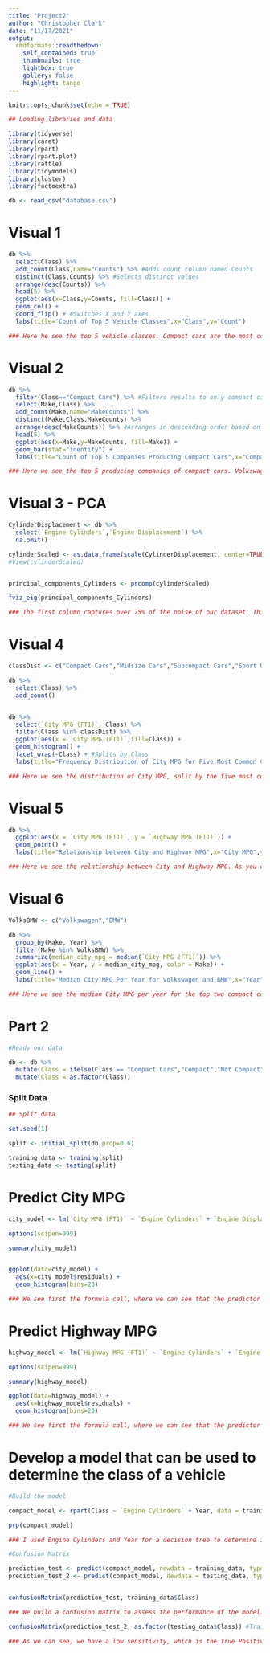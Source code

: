 ---
title: "Project2"
author: "Christopher Clark"
date: "11/17/2021"
output: 
  rmdformats::readthedown:
    self_contained: true
    thumbnails: true
    lightbox: true
    gallery: false
    highlight: tango
---

```{r echo=T, results = 'hide', error=FALSE, warning=FALSE, message=FALSE}
knitr::opts_chunk$set(echo = TRUE)

## Loading libraries and data

library(tidyverse)
library(caret)
library(rpart)
library(rpart.plot)
library(rattle)
library(tidymodels)
library(cluster)
library(factoextra)

db <- read_csv("database.csv")
```

# Visual 1
```{r}

db %>%
  select(Class) %>%
  add_count(Class,name="Counts") %>% #Adds count column named Counts
  distinct(Class,Counts) %>% #Selects distinct values
  arrange(desc(Counts)) %>%
  head(5) %>%
  ggplot(aes(x=Class,y=Counts, fill=Class)) +
  geom_col() +
  coord_flip() + #Switches X and Y axes
  labs(title="Count of Top 5 Vehicle Classes",x="Class",y="Count")

### Here he see the top 5 vehicle classes. Compact cars are the most common vehicle class.

```


# Visual 2
```{r}

db %>%
  filter(Class=="Compact Cars") %>% #Filters results to only compact cars
  select(Make,Class) %>%
  add_count(Make,name="MakeCounts") %>%
  distinct(Make,Class,MakeCounts) %>%
  arrange(desc(MakeCounts)) %>% #Arranges in descending order based on counts
  head(5) %>%
  ggplot(aes(x=Make,y=MakeCounts, fill=Make)) +
  geom_bar(stat="identity") +
  labs(title="Count of Top 5 Companies Producing Compact Cars",x="Company",y="Count of Compact Cars",fill="Company")

### Here we see the top 5 producing companies of compact cars. Volkswagen has the highest number of compact cars released.

```

# Visual 3 - PCA
```{r}

CylinderDisplacement <- db %>%
  select(`Engine Cylinders`,`Engine Displacement`) %>%
  na.omit()

cylinderScaled <- as.data.frame(scale(CylinderDisplacement, center=TRUE, scale=TRUE)) #Creates center/Standardizes data
#View(cylinderScaled)


principal_components_Cylinders <- prcomp(cylinderScaled)

fviz_eig(principal_components_Cylinders)

### The first column captures over 75% of the noise of our dataset. This means that we can simplify regression to predict using just Engine Cylinders. This is useful when working with extremely large datasets.

```

# Visual 4
```{r}

classDist <- c("Compact Cars","Midsize Cars","Subcompact Cars","Sport Utility Vehicle - 4WD","Standard Pickup Trucks")

db %>%
  select(Class) %>%
  add_count()


db %>%
  select(`City MPG (FT1)`, Class) %>%
  filter(Class %in% classDist) %>%
  ggplot(aes(x = `City MPG (FT1)`,fill=Class)) +
  geom_histogram() +
  facet_wrap(~Class) + #Splits by Class
  labs(title="Frequency Distribution of City MPG for Five Most Common Class Type",x="City MPG",y="Frequency Distribution")

### Here we see the distribution of City MPG, split by the five most common Class types. We can see that compact cars have the highest City MPG distribution than other classes.

```

# Visual 5
```{r}

db %>%
  ggplot(aes(x = `City MPG (FT1)`, y = `Highway MPG (FT1)`)) +
  geom_point() +
  labs(title="Relationship between City and Highway MPG",x="City MPG",y="Highway MPG")

### Here we see the relationship between City and Highway MPG. As you can see, there is a clear relation between the two.

```

# Visual 6
```{r}

VolksBMW <- c("Volkswagen","BMW")

db %>%
  group_by(Make, Year) %>%
  filter(Make %in% VolksBMW) %>%
  summarize(median_city_mpg = median(`City MPG (FT1)`)) %>%
  ggplot(aes(x = Year, y = median_city_mpg, color = Make)) +
  geom_line() +
  labs(title="Median City MPG Per Year for Volkswagen and BMW",x="Year",y="Median City MPG")

### Here we see the median City MPG per year for the top two compact car manufacturers, BMW and Volkswagen. We can see that there is some relation between the two companies' medians for City MPG.
```

# Part 2
```{r}

#Ready our data

db <- db %>%
  mutate(Class = ifelse(Class == "Compact Cars","Compact","Not Compact")) %>%
  mutate(Class = as.factor(Class))


```

### Split Data
```{r}

## Split data

set.seed(1)

split <- initial_split(db,prop=0.6)

training_data <- training(split)
testing_data <- testing(split)


```

# Predict City MPG
```{r}

city_model <- lm(`City MPG (FT1)` ~ `Engine Cylinders` + `Engine Displacement` + `Combined MPG (FT1)`, data=training_data)

options(scipen=999)

summary(city_model)


ggplot(data=city_model) +
  aes(x=city_model$residuals) +
  geom_histogram(bins=20)

### We see first the formula call, where we can see that the predictor variable is City MPG and resulting from the relationship between other columns. Next we see residuals, which are the difference between the actual observed response values and the fitted values that the model predicted. We can see from the residual histogram that most of our errors are close to 0, which suggests that the model does not over or under estimate with bias.
```
# Predict Highway MPG
```{r}

highway_model <- lm(`Highway MPG (FT1)` ~ `Engine Cylinders` + `Engine Displacement` + `Combined MPG (FT1)`, data=training_data)

options(scipen=999)

summary(highway_model)

ggplot(data=highway_model) +
  aes(x=highway_model$residuals) +
  geom_histogram(bins=20)

### We see first the formula call, where we can see that the predictor variable is City MPG and resulting from the relationship between other columns. Next we see residuals, which are the difference between the actual observed response values and the fitted values that the model predicted. We can see from the residual histogram that most of our errors are close to 0, which suggests that the model does not over or under estimate with bias.

```


# Develop a model that can be used to determine the class of a vehicle
```{r}

#Build the model

compact_model <- rpart(Class ~ `Engine Cylinders` + Year, data = training_data, method = "class", parms = list(split="gini"), control=rpart.control(cp=0,minsplit=1,minbucket=1))

prp(compact_model)

### I used Engine Cylinders and Year for a decision tree to determine if a vehicle is compact or not. As we can see, if an engine has cylinders greater than 6, it will not be compact. If it's less than six but made in between 1994-2005, it will not be compact. We can see that only cars with greater than or equal to 5 cylinders (but still less than 6) and made during or after the year 2013 are compact vehicles.

```

```{r}
#Confusion Matrix

prediction_test <- predict(compact_model, newdata = training_data, type="class")
prediction_test_2 <- predict(compact_model, newdata = testing_data, type="class")


confusionMatrix(prediction_test, training_data$Class)

### We build a confusion matrix to assess the performance of the model. 

confusionMatrix(prediction_test_2, as.factor(testing_data$Class)) #Training data model and validation data.

### As we can see, we have a low sensitivity, which is the True Positive Rate (IS compact, PREDICTED compact). This shows that our model is not very good at predicting that a car is compact when it is compact. The specificity is pretty good, which shows how often the model can predict that it is NOT compact when it is NOT compact. Our Kappa is not very high, but it is still positive -- which shows that it performs better than guessing randomly. 

```

